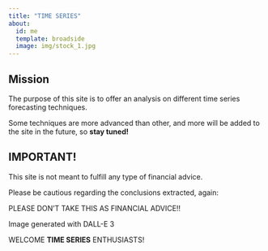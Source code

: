 ```yaml
---
title: "TIME SERIES"
about:
  id: me
  template: broadside
  image: img/stock_1.jpg
---
```


:::{#me}

## Mission

The purpose of this site is to offer an analysis on different time series forecasting techniques.

Some techniques are more advanced than other, and more will be added to the site in the future, so **stay tuned!**

## IMPORTANT!

This site is not meant to fulfill any type of financial advice.

Please be cautious regarding the conclusions extracted, again:

PLEASE DON'T TAKE THIS AS FINANCIAL ADVICE!!

Image generated with DALL-E 3

:::

WELCOME **TIME SERIES** ENTHUSIASTS!
